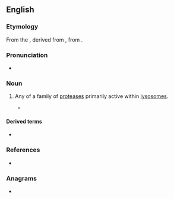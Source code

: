 ==English==
{{wikipedia}}

===Etymology===
From the {{bor|en|de|Kathepsin}}, derived from {{der|en|grc|καθέψω||boil down}}, from {{affix|grc|κατά|ἕψω|gloss1=down|gloss2=boil}}.

===Pronunciation===
* {{IPA|en|/kəˈθɛpsɪn/}}

===Noun===
{{en-noun}}

# {{lb|en|protein}} Any of a family of [[protease]]s primarily active within [[lysosome]]s.
#* {{quote-journal|en|title=The cause of inactivation of the Rous sarcoma filtrate during incubation|author=A Pirie, BE Holmes|journal=British journal of experimental pathology|year=1931|passage=Grassmann and Dyckerhoff (1930) showed that cysteine and cyanide inhibited the action of ereptic aminopolyase, while they accelerated the action of proteases such as '''cathepsin'''.}}

====Derived terms====
* {{l|en|procathepsin}}

===References===
* {{R:American Heritage Dictionary}}

===Anagrams===
* {{anagrams|en|a=acehinpst|pinches at|thin space}}